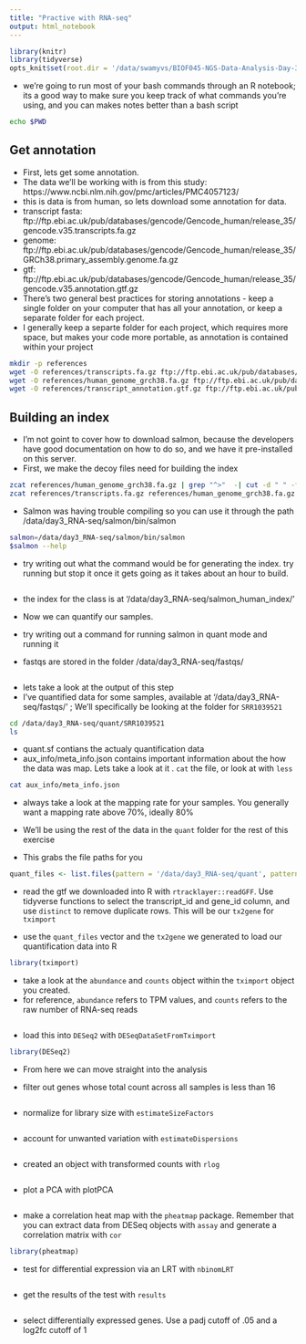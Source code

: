 ```yaml
---
title: "Practive with RNA-seq"
output: html_notebook
---
```


```r
library(knitr)
library(tidyverse)
opts_knit$set(root.dir = '/data/swamyvs/BIOF045-NGS-Data-Analysis-Day-3/') #***CHANGE THIS TO THE RNA-seq DIRECTORY****
```

- we're going to run most of your bash commands through an R notebook; its a good way to make sure you keep track of what commands you're using,  and you can makes notes better than a bash script 
```bash
echo $PWD
```


## Get annotation 
- First, lets get some annotation.
- The data we'll be working with is from this study: https://www.ncbi.nlm.nih.gov/pmc/articles/PMC4057123/
- this is data is from human, so lets download some annotation for data. 
- transcript fasta: ftp://ftp.ebi.ac.uk/pub/databases/gencode/Gencode_human/release_35/gencode.v35.transcripts.fa.gz
- genome: ftp://ftp.ebi.ac.uk/pub/databases/gencode/Gencode_human/release_35/GRCh38.primary_assembly.genome.fa.gz
- gtf: ftp://ftp.ebi.ac.uk/pub/databases/gencode/Gencode_human/release_35/gencode.v35.annotation.gtf.gz
- There's two general best practices for storing annotations - keep a single folder on your computer that has all your annotation, or keep a separate folder for each project. 
- I generally keep a separte folder for each project, which requires more space, but makes your code more portable, as annotation is contained within your project
```bash
mkdir -p references
wget -O references/transcripts.fa.gz ftp://ftp.ebi.ac.uk/pub/databases/gencode/Gencode_human/release_35/gencode.v35.transcripts.fa.gz
wget -O references/human_genome_grch38.fa.gz ftp://ftp.ebi.ac.uk/pub/databases/gencode/Gencode_human/release_35/GRCh38.primary_assembly.genome.fa.gz
wget -O references/transcript_annotation.gtf.gz ftp://ftp.ebi.ac.uk/pub/databases/gencode/Gencode_human/release_35/gencode.v35.annotation.gtf.gz

```

## Building an index
- I'm not goint to cover how to download salmon, because the developers have good documentation on how to do so, and we have it pre-installed on this server.
- First, we make the decoy files need for building the index
```bash
zcat references/human_genome_grch38.fa.gz | grep "^>"  -| cut -d " " -f 1 | sed  -e 's/>//g'  > references/decoys.txt # get names of chromosomes 
zcat references/transcripts.fa.gz references/human_genome_grch38.fa.gz > references/gentrome.fa # merge two fastas together

```

- Salmon was having trouble compiling so you can use it through the path /data/day3_RNA-seq/salmon/bin/salmon

```bash
salmon=/data/day3_RNA-seq/salmon/bin/salmon
$salmon --help
```

- try writing out what the command would be for generating the index. try running but stop it once it gets going as it takes about an hour to build.

```
```
- the index for the class is at '/data/day3_RNA-seq/salmon_human_index/'


- Now we can quantify our samples.
- try writing out a command for running salmon in quant mode and running it
- fastqs are stored in  the folder /data/day3_RNA-seq/fastqs/

```bash

```


- lets take a look at the output of this step 
- I've quantified data for some samples, available at '/data/day3_RNA-seq/fastqs/' ; We'll specifically be looking at the folder for `SRR1039521`
```bash
cd /data/day3_RNA-seq/quant/SRR1039521
ls
```

- quant.sf contians the actualy quantification data
- aux_info/meta_info.json contains important information about the how the data was map. Lets take a look at it . 
`cat` the file, or look at with `less`
```bash
cat aux_info/meta_info.json 
```

- always take a look at the mapping rate for your samples. You generally want a mapping rate above 70%, ideally 80%

- We'll be using the rest of the data in the `quant` folder for the rest of this exercise
- This grabs the file paths for you
```r
quant_files <- list.files(pattern = '/data/day3_RNA-seq/quant', pattern = 'quant.sf', recursive = T, full.names = T )
```

- read the gtf we downloaded into R with `rtracklayer::readGFF`. Use tidyverse functions to select the transcript_id and gene_id column, and use `distinct` to remove duplicate rows. This will be our `tx2gene` for `tximport`

- use the `quant_files` vector and the `tx2gene` we generated to load our quantification data into R

```r
library(tximport)
```

- take a look at the `abundance` and `counts` object within the `tximport` object you created. 
- for reference, `abundance` refers to TPM values, and `counts` refers to the raw number of RNA-seq reads

```r

```

- load this into `DESeq2` with `DESeqDataSetFromTximport`

```r
library(DESeq2)
```

- From here we can move straight into the analysis

- filter out genes whose total count across all samples is less than 16
```r

```

- normalize for library size with `estimateSizeFactors`

```r

```

- account for unwanted variation with `estimateDispersions`

```r

```

- created an object with transformed counts with `rlog`

```r

```

- plot a PCA with plotPCA

```r

```

- make a correlation heat map with the `pheatmap` package. Remember that you can extract data from DESeq objects with `assay` and generate a correlation matrix with `cor`

```r
library(pheatmap)
```

- test for differential expression via an LRT with `nbinomLRT`

```r

```

- get the results of the test with `results`

```r

```

- select differentially expressed genes. Use a padj cutoff of .05 and a log2fc cutoff of 1

```r

```


